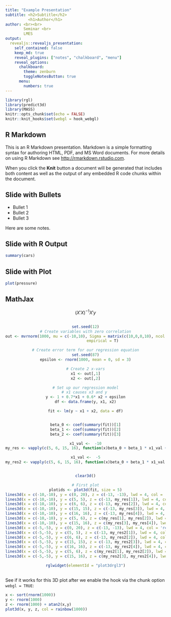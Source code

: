 ```yaml
---
title: "Example Presentation"
subtitle: <h2>Subtitle</h2>
          <h1>Author</h1>
author: <br><br>
        Seminar <br>
        LMES
output: 
  revealjs::revealjs_presentation:
    self_contained: false
    keep_md: true
    reveal_plugins: ["notes", "chalkboard", "menu"]
    reveal_options:
      chalkboard: 
        theme: zenburn
        toggleNotesButton: true
      menu:
        numbers: true
---
```


```r
library(rgl)
library(predict3d)
library(MASS)
knitr::opts_chunk$set(echo = FALSE)
knitr::knit_hooks$set(webgl = hook_webgl)
```

## R Markdown

This is an R Markdown presentation. Markdown is a simple formatting syntax for authoring HTML, PDF, and MS Word documents. For more details on using R Markdown see <http://rmarkdown.rstudio.com>.

When you click the **Knit** button a document will be generated that includes both content as well as the output of any embedded R code chunks within the document.

## Slide with Bullets

- Bullet 1
- Bullet 2
- Bullet 3

<aside class="notes">
Here are some notes.
</aside>

## Slide with R Output

```r
summary(cars)
```

## Slide with Plot

```r
plot(pressure)
```

## MathJax

$$(X'X)^{-1} X'y$$

##

<center>
```r
set.seed(12)
# Create variables with zero correlation
out <- mvrnorm(1000, mu = c(-10,10), Sigma = matrix(c(10,0,0,10), ncol = 2),
               empirical = T)

# Create error term for our regression equation
set.seed(87)
epsilon <- rnorm(1000, mean = 0, sd = 3)

# Create 2 x-vars
x1 <- out[,1]
x2 <- out[,2]

# Set up our regression model
# x1 causes x3 and y 
y <- 1 + 0.7*x1 + 0.6* x2 + epsilon
df <- data.frame(y, x1, x2)

fit <- lm(y ~ x1 + x2, data = df)


beta_0 <- coef(summary(fit))[1]
beta_1 <- coef(summary(fit))[2]
beta_2 <- coef(summary(fit))[3]

x1_val <-  -10
my_res <- vapply(c(5, 6, 15, 16), function(x)beta_0 + beta_1 * x1_val + beta_2 * x , numeric(1))

x1_val <-  -5
my_res2 <- vapply(c(5, 6, 15, 16), function(x)beta_0 + beta_1 * x1_val + beta_2 * x , numeric(1))


clear3d()

# First plot
plotids <- plot3d(fit, size = 5)
lines3d(x = c(-10,-10), y = c(0, 20), z = c(-13, -13), lwd = 4, col = 'red')
lines3d(x = c(-10,-10), y = c(5, 5), z = c(-13, my_res[1]), lwd = 4, col = 'red')
lines3d(x = c(-10,-10), y = c(6, 6), z = c(-13, my_res[2]), lwd = 4, col = 'red')
lines3d(x = c(-10,-10), y = c(15, 15), z = c(-13, my_res[3]), lwd = 4, col = 'red')
lines3d(x = c(-10,-10), y = c(16, 16), z = c(-13, my_res[4]), lwd = 4, col = 'red')
lines3d(x = c(-10,-10), y = c(5, 6), z = c(my_res[1], my_res[2]), lwd = 4, col = 'red')
lines3d(x = c(-10,-10), y = c(15, 16), z = c(my_res[3], my_res[4]), lwd = 4, col = 'red')
lines3d(x = c(-5,-5), y = c(0, 20), z = c(-13, -13), lwd = 4, col = 'red')
lines3d(x = c(-5,-5), y = c(5, 5), z = c(-13, my_res2[1]), lwd = 4, col = 'red')
lines3d(x = c(-5,-5), y = c(6, 6), z = c(-13, my_res2[2]), lwd = 4, col = 'red')
lines3d(x = c(-5,-5), y = c(15, 15), z = c(-13, my_res2[3]), lwd = 4, col = 'red')
lines3d(x = c(-5,-5), y = c(16, 16), z = c(-13, my_res2[4]), lwd = 4, col = 'red')
lines3d(x = c(-5,-5), y = c(5, 6), z = c(my_res2[1], my_res2[2]), lwd = 4, col = 'red')
lines3d(x = c(-5,-5), y = c(15, 16), z = c(my_res2[3], my_res2[4]), lwd = 4, col = 'red')

rglwidget(elementId = "plot3drgl3")
```
</center>


## 


See if it works for this 3D plot after we enable the hook
via the chunk option `webgl = TRUE`:

```r
x <- sort(rnorm(1000))
y <- rnorm(1000)
z <- rnorm(1000) + atan2(x,y)
plot3d(x, y, z, col = rainbow(1000))
```
